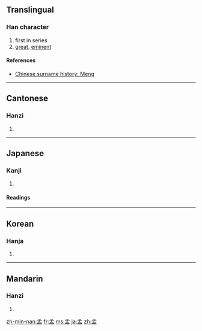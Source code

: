==Translingual==
===Han character===
{{Han char|rn=39|rad=子|as=05|sn=8|four=1710<sub>7</sub>|canj=弓木月廿 (NDBT)}}
# first in series
# [[great]], [[eminent]]
====References====
{{Han ref|kx=0278.160|dkj=06960|dj=0546.110|hdz=21013.030|uh=5B5F|ud=23391|bh=A973|bd=43379}}
*[http://english.people.com.cn/200507/18/eng20050718_196788.html Chinese surname history: Meng]
----

==Cantonese==
===Hanzi===
{{yue-hanzi|jyut=|y=maang6}}
# {{defn|Cantonese}}
----
==Japanese==
===Kanji===
{{ja-kanji|grade=|rs=子05}}
# {{defn|Japanese}} 
====Readings====
{{ja-readings|on=[[もう]] (mō), [[みょう]] (myō), [[まん]] (man)|kun=[[かしら]] (kashira), [[はじめ]] (hajime)}}
----
==Korean==
===Hanja===
{{ko-hanja|hangeul=[[맹]], [[망]]|rv=maeng, mang|mr=maeng, mang}}
# {{defn|Korean}}
----
==Mandarin==
===Hanzi===
{{cmn-hanzi|pin=[[mèng]] ([[meng4]])|wg=meng<sup>4</sup>}}
# {{defn|Mandarin}}

[[zh-min-nan:孟]]
[[fr:孟]]
[[ms:孟]]
[[ja:孟]]
[[zh:孟]]